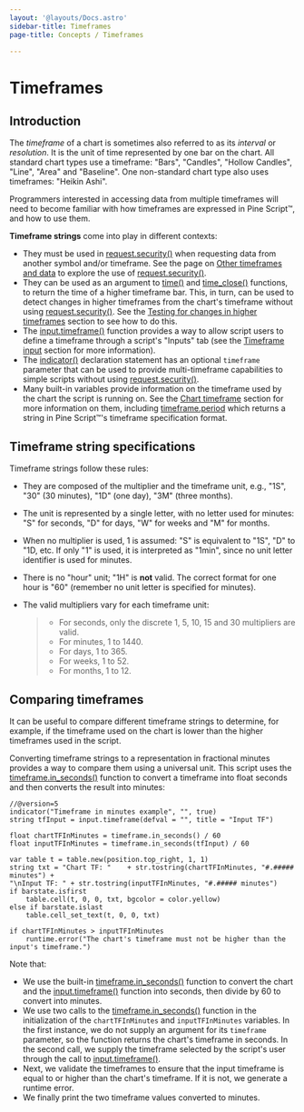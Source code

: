 ```yaml
---
layout: '@layouts/Docs.astro'
sidebar-title: Timeframes
page-title: Concepts / Timeframes

---
```


# Timeframes 



## Introduction

The *timeframe* of a chart is sometimes also referred to as its
*interval* or *resolution*. It is the unit of time represented by one
bar on the chart. All standard chart types use a timeframe: \"Bars\",
\"Candles\", \"Hollow Candles\", \"Line\", \"Area\" and \"Baseline\".
One non-standard chart type also uses timeframes: \"Heikin Ashi\".

Programmers interested in accessing data from multiple timeframes will
need to become familiar with how timeframes are expressed in Pine
Script™, and how to use them.

**Timeframe strings** come into play in different contexts:

-   They must be used in
    [request.security()](https://www.tradingview.com/pine-script-reference/v5/#fun_request%7Bdot%7Dsecurity)
    when requesting data from another symbol and/or timeframe. See the
    page on
    [Other timeframes and data](/pine-script-docs/concepts/other-timeframes-and-data) to explore the use of
    [request.security()](https://www.tradingview.com/pine-script-reference/v5/#fun_request%7Bdot%7Dsecurity).
-   They can be used as an argument to
    [time()](https://www.tradingview.com/pine-script-reference/v5/#fun_time)
    and
    [time_close()](https://www.tradingview.com/pine-script-reference/v5/#fun_time_close)
    functions, to return the time of a higher timeframe bar. This, in
    turn, can be used to detect changes in higher timeframes from the
    chart\'s timeframe without using
    [request.security()](https://www.tradingview.com/pine-script-reference/v5/#fun_request%7Bdot%7Dsecurity).
    See the
    [Testing for changes in higher timeframes](/pine-script-docs/concepts/time#testing-for-changes-in-higher-timeframes) section to see how to do this.
-   The
    [input.timeframe()](https://www.tradingview.com/pine-script-reference/v5/#fun_input%7Bdot%7Dsession)
    function provides a way to allow script users to define a timeframe
    through a script\'s \"Inputs\" tab (see the
    [Timeframe input](/pine-script-docs/concepts/inputs#timeframe-input) section for more information).
-   The
    [indicator()](https://www.tradingview.com/pine-script-reference/v5/#fun_indicator)
    declaration statement has an optional `timeframe` parameter that can
    be used to provide multi-timeframe capabilities to simple scripts
    without using
    [request.security()](https://www.tradingview.com/pine-script-reference/v5/#fun_request%7Bdot%7Dsecurity).
-   Many built-in variables provide information on the timeframe used by
    the chart the script is running on. See the
    [Chart timeframe](/pine-script-docs/concepts/chart-information#chart-timeframe) section for more information on them, including
    [timeframe.period](https://www.tradingview.com/pine-script-reference/v5/#var_timeframe%7Bdot%7Dperiod)
    which returns a string in Pine Script™\'s timeframe specification
    format.

## Timeframe string specifications 

Timeframe strings follow these rules:

-   They are composed of the multiplier and the timeframe unit, e.g.,
    \"1S\", \"30\" (30 minutes), \"1D\" (one day), \"3M\" (three
    months).

-   The unit is represented by a single letter, with no letter used for
    minutes: \"S\" for seconds, \"D\" for days, \"W\" for weeks and
    \"M\" for months.

-   When no multiplier is used, 1 is assumed: \"S\" is equivalent to
    \"1S\", \"D\" to \"1D, etc. If only \"1\" is used, it is interpreted
    as \"1min\", since no unit letter identifier is used for minutes.

-   There is no \"hour\" unit; \"1H\" is **not** valid. The correct
    format for one hour is \"60\" (remember no unit letter is specified
    for minutes).

-   The valid multipliers vary for each timeframe unit:

    > -   For seconds, only the discrete 1, 5, 10, 15 and 30 multipliers
    >     are valid.
    > -   For minutes, 1 to 1440.
    > -   For days, 1 to 365.
    > -   For weeks, 1 to 52.
    > -   For months, 1 to 12.

## Comparing timeframes 

It can be useful to compare different timeframe strings to determine,
for example, if the timeframe used on the chart is lower than the higher
timeframes used in the script.

Converting timeframe strings to a representation in fractional minutes
provides a way to compare them using a universal unit. This script uses
the
[timeframe.in_seconds()](https://www.tradingview.com/pine-script-reference/v5/#fun_timeframe%7Bdot%7Din_seconds)
function to convert a timeframe into float seconds and then converts the
result into minutes:

``` pine
//@version=5
indicator("Timeframe in minutes example", "", true)
string tfInput = input.timeframe(defval = "", title = "Input TF")

float chartTFInMinutes = timeframe.in_seconds() / 60
float inputTFInMinutes = timeframe.in_seconds(tfInput) / 60

var table t = table.new(position.top_right, 1, 1)
string txt = "Chart TF: "    + str.tostring(chartTFInMinutes, "#.##### minutes") + 
"\nInput TF: " + str.tostring(inputTFInMinutes, "#.##### minutes")
if barstate.isfirst
    table.cell(t, 0, 0, txt, bgcolor = color.yellow)
else if barstate.islast
    table.cell_set_text(t, 0, 0, txt)

if chartTFInMinutes > inputTFInMinutes
    runtime.error("The chart's timeframe must not be higher than the input's timeframe.")
```

Note that:

-   We use the built-in
    [timeframe.in_seconds()](https://www.tradingview.com/pine-script-reference/v5/#fun_timeframe%7Bdot%7Din_seconds)
    function to convert the chart and the
    [input.timeframe()](https://www.tradingview.com/pine-script-reference/v5/#fun_input%7Bdot%7Dsession)
    function into seconds, then divide by 60 to convert into minutes.
-   We use two calls to the
    [timeframe.in_seconds()](https://www.tradingview.com/pine-script-reference/v5/#fun_timeframe%7Bdot%7Din_seconds)
    function in the initialization of the `chartTFInMinutes` and
    `inputTFInMinutes` variables. In the first instance, we do not
    supply an argument for its `timeframe` parameter, so the function
    returns the chart\'s timeframe in seconds. In the second call, we
    supply the timeframe selected by the script\'s user through the call
    to
    [input.timeframe()](https://www.tradingview.com/pine-script-reference/v5/#fun_input%7Bdot%7Dsession).
-   Next, we validate the timeframes to ensure that the input timeframe
    is equal to or higher than the chart\'s timeframe. If it is not, we
    generate a runtime error.
-   We finally print the two timeframe values converted to minutes.


